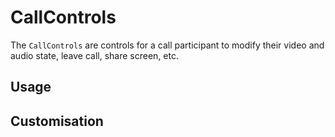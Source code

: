 # CallControls

The `CallControls` are controls for a call participant to modify their video and audio state, leave call,
share screen, etc.

## Usage



## Customisation
